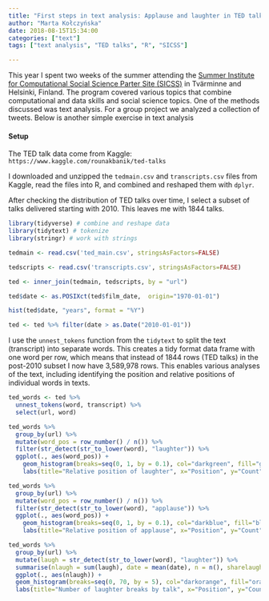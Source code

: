 ```yaml
---
title: "First steps in text analysis: Applause and laughter in TED talks"
author: "Marta Kołczyńska"
date: 2018-08-15T15:34:00
categories: ["text"]
tags: ["text analysis", "TED talks", "R", "SICSS"]

---
```


This year I spent two weeks of the summer attending the [Summer Institute for Computational Social Science Parter Site (SICSS)](https://compsocialscience.github.io/summer-institute/2018/helsinki/) in Tvärminne and Helsinki, Finland. The program covered various topics that combine computational and data skills and social science topics. One of the methods discussed was text analysis. For a group project we analyzed a collection of tweets. Below is another simple exercise in text analysis

#### Setup
The TED talk data come from Kaggle: `https://www.kaggle.com/rounakbanik/ted-talks`

I downloaded and unzipped the `tedmain.csv` and `transcripts.csv` files from Kaggle, read the files into R, and combined and reshaped them with `dplyr`.

After checking the distribution of TED talks over time, I select a subset of talks delivered starting with 2010. This leaves me with 1844 talks.

```r
library(tidyverse) # combine and reshape data
library(tidytext) # tokenize
library(stringr) # work with strings

tedmain <- read.csv('ted_main.csv', stringsAsFactors=FALSE)

tedscripts <- read.csv('transcripts.csv', stringsAsFactors=FALSE)

ted <- inner_join(tedmain, tedscripts, by = "url")

ted$date <- as.POSIXct(ted$film_date,  origin="1970-01-01")

hist(ted$date, "years", format = "%Y")

ted <- ted %>% filter(date > as.Date("2010-01-01"))

```

I use the `unnest_tokens` function from the `tidytext` to split the text (transcript) into separate words. This creates a tidy format data frame with one word per row, which means that instead of 1844 rows (TED talks) in the post-2010 subset I now have 3,589,978 rows. This enables various analyses of the text, including identifying the position and relative positions of individual words in texts.


```r
ted_words <- ted %>%
  unnest_tokens(word, transcript) %>%
  select(url, word)
```


```r

ted_words %>%
  group_by(url) %>%
  mutate(word_pos = row_number() / n()) %>%
  filter(str_detect(str_to_lower(word), "laughter")) %>%
  ggplot(., aes(word_pos)) + 
    geom_histogram(breaks=seq(0, 1, by = 0.1), col="darkgreen", fill="green", alpha = .2) + 
    labs(title="Relative position of laughter", x="Position", y="Count")
```


```r
ted_words %>%
  group_by(url) %>%
  mutate(word_pos = row_number() / n()) %>%
  filter(str_detect(str_to_lower(word), "applause")) %>% 
  ggplot(., aes(word_pos)) + 
    geom_histogram(breaks=seq(0, 1, by = 0.1), col="darkblue", fill="blue", alpha = .2) + 
    labs(title="Relative position of applause", x="Position", y="Count")
```


```r

ted_words %>%
  group_by(url) %>%
  mutate(laugh = str_detect(str_to_lower(word), "laughter")) %>%
  summarise(nlaugh = sum(laugh), date = mean(date), n = n(), sharelaugh = nlaugh / n) %>%
  ggplot(., aes(nlaugh)) + 
  geom_histogram(breaks=seq(0, 70, by = 5), col="darkorange", fill="orange", alpha = .2) + 
  labs(title="Number of laughter breaks by talk", x="Position", y="Count")




```


